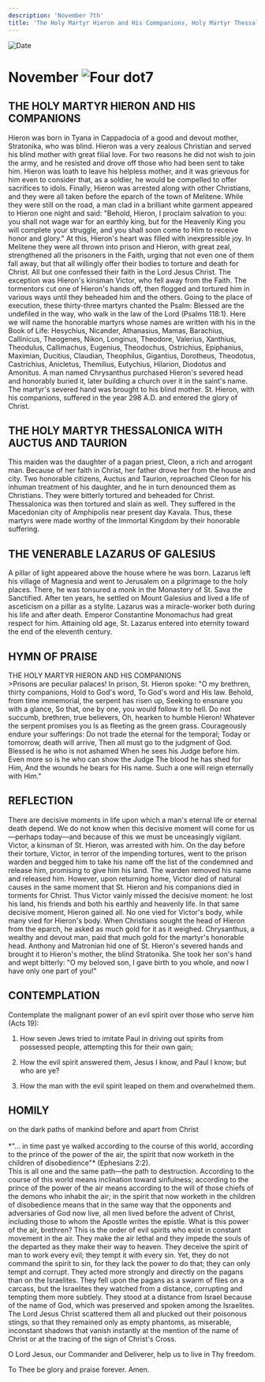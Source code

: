 ```yaml
---
description: 'November 7th'
title: 'The Holy Martyr Hieron and His Commpanions, Holy Martyr Thessalonica with Actus and Taurion, Venerable Lazarus of Galesius'
---
```


<RunningHead />
<Image src="/title-imprint.png" height={68} width={50} alt="Date" className="title-imprint"/>

# <div id="date">November <Image className="four-dot" src="/four-dot.png" height={15} width={15} alt="Four dot" />7</div>

## THE HOLY MARTYR HIERON AND HIS COMPANIONS

Hieron was born in Tyana in Cappadocia of a good and devout mother, Stratonika, who was blind. Hieron was a very zealous Christian and served his blind mother with great filial love. For two reasons he did not wish to join the army, and he resisted and drove off those who had been sent to take him. Hieron was loath to leave his helpless mother, and it was grievous for him even to consider that, as a soldier, he would be compelled to offer sacrifices to idols. Finally, Hieron was arrested along with other Christians, and they were all taken before the eparch of the town of Melitene. While they were still on the road, a man clad in a brilliant white garment appeared to Hieron one night and said: "Behold, Hieron, I proclaim salvation to you: you shall not wage war for an earthly king, but for the Heavenly King you will complete your struggle, and you shall soon come to Him to receive honor and glory." At this, Hieron's heart was filled with inexpressible joy. In Melitene they were all thrown into prison and Hieron, with great zeal, strengthened all the prisoners in the Faith, urging that not even one of them fall away, but that all willingly offer their bodies to torture and death for Christ. All but one confessed their faith in the Lord Jesus Christ. The exception was Hieron's kinsman Victor, who fell away from the Faith. The tormentors cut one of Hieron's hands off, then flogged and tortured him in various ways until they beheaded him and the others. Going to the place of execution, these thirty-three martyrs chanted the Psalm: Blessed are the undefiled in the way, who walk in the law of the Lord (Psalms 118:1). Here we will name the honorable martyrs whose names are written with his in the Book of Life: Hesychius, Nicander, Athanasius, Mamas, Barachius, Callinicus, Theogenes, Nikon, Longinus, Theodore, Valerius, Xanthius, Theodulus, Callimachus, Eugenius, Theodochus, Ostrichius, Epiphanius, Maximian, Ducitius, Claudian, Theophilus, Gigantius, Dorotheus, Theodotus, Castrichius, Anicletus, Themilius, Eutychius, Hilarion, Diodotus and Amonitus. A man named Chrysanthus purchased Hieron's severed head and honorably buried it, later building a church over it in the saint's name. The martyr's severed hand was brought to his blind mother. St. Hieron, with his companions, suffered in the year 298 A.D. and entered the glory of Christ.

## THE HOLY MARTYR THESSALONICA WITH AUCTUS AND TAURION

This maiden was the daughter of a pagan priest, Cleon, a rich and arrogant man. Because of her faith in Christ, her father drove her from the house and city. Two honorable citizens, Auctus and Taurion, reproached Cleon for his inhuman treatment of his daughter, and he in turn denounced them as Christians. They were bitterly tortured and beheaded for Christ. Thessalonica was then tortured and slain as well. They suffered in the Macedonian city of Amphipolis near present day Kavala. Thus, these martyrs were made worthy of the Immortal Kingdom by their honorable suffering.

## THE VENERABLE LAZARUS OF GALESIUS

A pillar of light appeared above the house where he was born. Lazarus left his village of Magnesia and went to Jerusalem on a pilgrimage to the holy places. There, he was tonsured a monk in the Monastery of St. Sava the Sanctified. After ten years, he settled on Mount Galesius and lived a life of asceticism on a pillar as a stylite. Lazarus was a miracle-worker both during his life and after death. Emperor Constantine Monomachus had great respect for him. Attaining old age, St. Lazarus entered into eternity toward the end of the eleventh century.


## HYMN OF PRAISE
<div style={{textAlign:'center', color:'crimson', fontWeight:'bold'}}>
THE HOLY MARTYR HIERON AND HIS COMPANIONS
</div>
>Prisons are peculiar palaces!  
In prison, St. Hieron spoke:  
"O my brethren, thirty companions,  
Hold to God's word,  
To God's word and His law.  
Behold, from time immemorial, the serpent has risen up,  
Seeking to ensnare you with a glance,  
So that, one by one, you would follow it to hell.  
Do not succumb, brethren, true believers,  
Oh, hearken to humble Hieron!  
Whatever the serpent promises you  
Is as fleeting as the green grass.  
Courageously endure your sufferings:  
Do not trade the eternal for the temporal;  
Today or tomorrow, death will arrive,  
Then all must go to the judgment of God.  
Blessed is he who is not ashamed  
When he sees his Judge before him.  
Even more so is he who can show the Judge  
The blood he has shed for Him,  
And the wounds he bears for His name.  
Such a one will reign eternally with Him."  


## REFLECTION

There are decisive moments in life upon which a man's eternal life or eternal death depend. We do not know when this decisive moment will come for us—perhaps today—and because of this we must be unceasingly vigilant. Victor, a kinsman of St. Hieron, was arrested with him. On the day before their torture, Victor, in terror of the impending tortures, went to the prison warden and begged him to take his name off the list of the condemned and release him, promising to give him his land. The warden removed his name and released him. However, upon returning home, Victor died of natural causes in the same moment that St. Hieron and his companions died in torments for Christ. Thus Victor vainly missed the decisive moment: he lost his land, his friends and both his earthly and heavenly life. In that same decisive moment, Hieron gained all. No one vied for Victor's body, while many vied for Hieron's body. When Christians sought the head of Hieron from the eparch, he asked as much gold for it as it weighed. Chrysanthus, a wealthy and devout man, paid that much gold for the martyr's honorable head. Anthony and Matronian hid one of St. Hieron's severed hands and brought it to Hieron's mother, the blind Stratonika. She took her son's hand and wept bitterly: "O my beloved son, I gave birth to you whole, and now I have only one part of you!"


## CONTEMPLATION

Contemplate the malignant power of an evil spirit over those who serve him (Acts 19):

1. How seven Jews tried to imitate Paul in driving out spirits from possessed people, attempting this for their own gain;

2. How the evil spirit answered them, Jesus I know, and Paul I know; but who are ye?

3. How the man with the evil spirit leaped on them and overwhelmed them.


## HOMILY
<div style={{textAlign:'center', color:'crimson', fontWeight:'bold'}}>
on the dark paths of mankind before and apart from Christ
</div>
<br />
<div style={{textAlign:'right'}}>
*"… in time past ye walked according to the course of this world, according to the prince of the power of the air, the spirit that now worketh in the children of disobedience"* (Ephesians 2:2).
</div>
This is all one and the same path—the path to destruction. According to the course of this world means inclination toward sinfulness; according to the prince of the power of the air means according to the will of those chiefs of the demons who inhabit the air; in the spirit that now worketh in the children of disobedience means that in the same way that the opponents and adversaries of God now live, all men lived before the advent of Christ, including those to whom the Apostle writes the epistle. What is this power of the air, brethren? This is the order of evil spirits who exist in constant movement in the air. They make the air lethal and they impede the souls of the departed as they make their way to heaven. They deceive the spirit of man to work every evil; they tempt it with every sin. Yet, they do not command the spirit to sin, for they lack the power to do that; they can only tempt and corrupt. They acted more strongly and directly on the pagans than on the Israelites. They fell upon the pagans as a swarm of flies on a carcass, but the Israelites they watched from a distance, corrupting and tempting them more subtlely. They stood at a distance from Israel because of the name of God, which was preserved and spoken among the Israelites. The Lord Jesus Christ scattered them all and plucked out their poisonous stings, so that they remained only as empty phantoms, as miserable, inconstant shadows that vanish instantly at the mention of the name of Christ or at the tracing of the sign of Christ's Cross.

O Lord Jesus, our Commander and Deliverer, help us to live in Thy freedom.

To Thee be glory and praise forever. Amen.